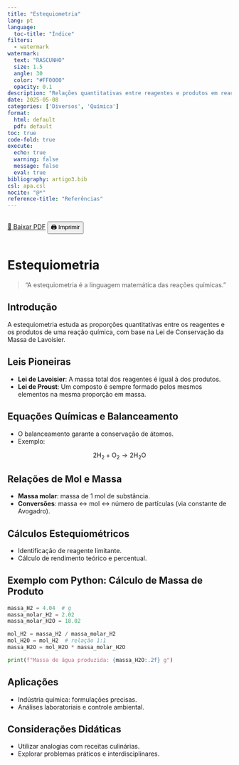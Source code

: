 ```yaml
---
title: "Estequiometria"
lang: pt
language:
  toc-title: "Índice"
filters:
  - watermark
watermark:
  text: "RASCUNHO"
  size: 1.5
  angle: 30
  color: "#FF0000"
  opacity: 0.1
description: "Relações quantitativas entre reagentes e produtos em reações químicas."
date: 2025-05-08
categories: ['Diversos', 'Química']
format:
  html: default
  pdf: default
toc: true
code-fold: true
execute:
  echo: true
  warning: false
  message: false
  eval: true
bibliography: artigo3.bib
csl: apa.csl
nocite: "@*"
reference-title: "Referências"
---
```


::: {.content-visible when-format="html"}
<div style="display: flex; gap: 1rem; margin-bottom: 1rem;">
  <a href="./index.pdf" target="_blank" class="btn btn-primary">📄 Baixar PDF</a>
  <button onclick="window.print()" class="btn btn-outline-secondary">🖨️ Imprimir</button>
</div>
:::

<div style="margin-top: 2rem;"></div>

# Estequiometria

> "A estequiometria é a linguagem matemática das reações químicas."

## Introdução

A estequiometria estuda as proporções quantitativas entre os reagentes e os produtos de uma reação química, com base na Lei de Conservação da Massa de Lavoisier.

## Leis Pioneiras

- **Lei de Lavoisier**: A massa total dos reagentes é igual à dos produtos.
- **Lei de Proust**: Um composto é sempre formado pelos mesmos elementos na mesma proporção em massa.

## Equações Químicas e Balanceamento

- O balanceamento garante a conservação de átomos.
- Exemplo:

$$ \mathrm{2H_2 + O_2 \rightarrow 2H_2O} $$

## Relações de Mol e Massa

- **Massa molar**: massa de 1 mol de substância.
- **Conversões**: massa ↔ mol ↔ número de partículas (via constante de Avogadro).

## Cálculos Estequiométricos

- Identificação de reagente limitante.
- Cálculo de rendimento teórico e percentual.

## Exemplo com Python: Cálculo de Massa de Produto

```python
massa_H2 = 4.04  # g
massa_molar_H2 = 2.02
massa_molar_H2O = 18.02

mol_H2 = massa_H2 / massa_molar_H2
mol_H2O = mol_H2  # relação 1:1
massa_H2O = mol_H2O * massa_molar_H2O

print(f"Massa de água produzida: {massa_H2O:.2f} g")
```

## Aplicações

- Indústria química: formulações precisas.
- Análises laboratoriais e controle ambiental.

## Considerações Didáticas

- Utilizar analogias com receitas culinárias.
- Explorar problemas práticos e interdisciplinares.

